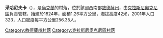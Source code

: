 {{coord|47|27|22|N|29|11|45|E|scale:30000|display=title}}

'''采哈尼夫卡'''（{{lang-uk|Цеханівка}}），是[[烏克蘭|烏克蘭]]的村落，位於該國西南部[[敖德薩州|敖德薩州]]，由[[克拉斯尼奧克尼區|克拉斯尼奧克尼區]]負責管轄，始建於1824年，面積1.26平方公里，海拔高度42米，2001年人口323，人口密度每平方公里256.35人。

{{DEFAULTSORT:Цеханівка}}
[[Category:敖德薩州村落|Category:敖德薩州村落]]
[[Category:克拉斯尼奧克尼區村落|Category:克拉斯尼奧克尼區村落]]


{{Odessa-geo-stub}}